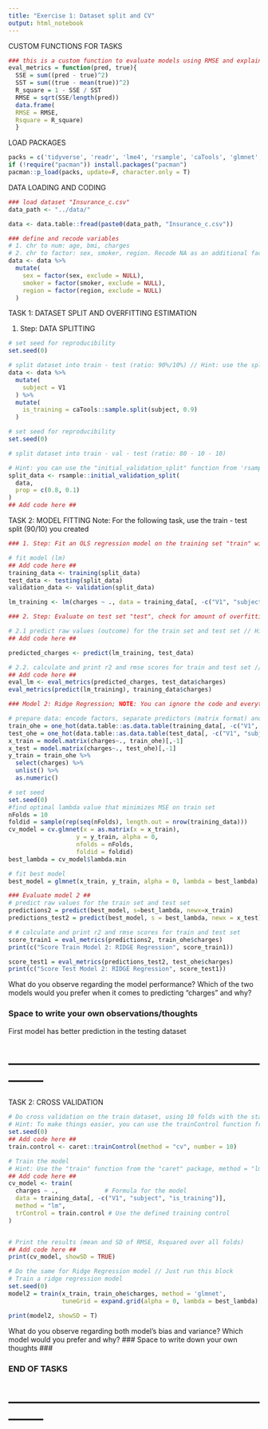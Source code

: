 ```yaml
---
title: "Exercise 1: Dataset split and CV"
output: html_notebook
---
```


CUSTOM FUNCTIONS FOR TASKS

```r
### this is a custom function to evaluate models using RMSE and explained variance R^2, you can just run it as is and use it later 
eval_metrics = function(pred, true){
  SSE = sum((pred - true)^2)
  SST = sum((true - mean(true))^2)
  R_square = 1 - SSE / SST
  RMSE = sqrt(SSE/length(pred))
  data.frame(
  RMSE = RMSE,
  Rsquare = R_square)
  }
```

LOAD PACKAGES 
```r
packs = c('tidyverse', 'readr', 'lme4', 'rsample', 'caTools', 'glmnet', 'caret', 'mltools')
if (!require("pacman")) install.packages("pacman")
pacman::p_load(packs, update=F, character.only = T)

```

DATA LOADING AND CODING
```r
### load dataset "Insurance_c.csv"
data_path <- "../data/"

data <- data.table::fread(paste0(data_path, "Insurance_c.csv"))

### define and recode variables
# 1. chr to num: age, bmi, charges 
# 2. chr to factor: sex, smoker, region. Recode NA as an additional factor level
data <- data %>% 
  mutate(
    sex = factor(sex, exclude = NULL),
    smoker = factor(smoker, exclude = NULL),
    region = factor(region, exclude = NULL)
  )


```

TASK 1: DATASET SPLIT AND OVERFITTING ESTIMATION

1. Step: DATA SPLITTING

```r
# set seed for reproducibility
set.seed(0)

# split dataset into train - test (ratio: 90%/10%) // Hint: use the split function from "caTools"
data <- data %>% 
  mutate(
    subject = V1
  ) %>% 
  mutate(
    is_training = caTools::sample.split(subject, 0.9)
  )
```

```r
# set seed for reproducibility
set.seed(0)

# split dataset into train - val - test (ratio: 80 - 10 - 10)

# Hint: you can use the "initial_validation_split" function from 'rsample' package
split_data <- rsample::initial_validation_split(
  data,
  prop = c(0.8, 0.1)
)
## Add code here ##
```

TASK 2: MODEL FITTING
Note: For the following task, use the train - test split (90/10) you created 

```r
### 1. Step: Fit an OLS regression model on the training set "train" with "charges" as outcome and all other variables as predictors

# fit model (lm)
## Add code here ##
training_data <- training(split_data)
test_data <- testing(split_data)
validation_data <- validation(split_data)

lm_training <- lm(charges ~ ., data = training_data[, -c("V1", "subject", "is_training")])

### 2. Step: Evaluate on test set "test", check for amount of overfitting using RMSE and explained variance r2 as metrics ##

# 2.1 predict raw values (outcome) for the train set and test set // Hint: use the "predict" function
## Add code here ##

predicted_charges <- predict(lm_training, test_data)

# 2.2. calculate and print r2 and rmse scores for train and test set // Hint: use the custom function from the beginning
## Add code here ##
eval_lm <- eval_metrics(predicted_charges, test_data$charges)
eval_metrics(predict(lm_training), training_data$charges)
```

```r
### Model 2: Ridge Regression; NOTE: You can ignore the code and everything else for now, just run this block ###

# prepare data: encode factors, separate predictors (matrix format) and outcome (vector)
train_ohe = one_hot(data.table::as.data.table(training_data[, -c("V1", "subject", "is_training")]))
test_ohe = one_hot(data.table::as.data.table(test_data[, -c("V1", "subject", "is_training")]))
x_train = model.matrix(charges~., train_ohe)[,-1]
x_test = model.matrix(charges~., test_ohe)[,-1]
y_train = train_ohe %>%
  select(charges) %>%
  unlist() %>%
  as.numeric()

# set seed
set.seed(0)
#find optimal lambda value that minimizes MSE on train set
nFolds = 10
foldid = sample(rep(seq(nFolds), length.out = nrow(training_data)))
cv_model = cv.glmnet(x = as.matrix(x = x_train), 
                   y = y_train, alpha = 0, 
                   nfolds = nFolds,
                   foldid = foldid)
best_lambda = cv_model$lambda.min

# fit best model
best_model = glmnet(x_train, y_train, alpha = 0, lambda = best_lambda)

### Evaluate model 2 ##
# predict raw values for the train set and test set
predictions2 = predict(best_model, s=best_lambda, newx=x_train)
predictions_test2 = predict(best_model, s = best_lambda, newx = x_test)

# # calculate and print r2 and rmse scores for train and test set
score_train1 = eval_metrics(predictions2, train_ohe$charges)
print(c("Score Train Model 2: RIDGE Regression", score_train1))

score_test1 = eval_metrics(predictions_test2, test_ohe$charges)
print(c("Score Test Model 2: RIDGE Regression", score_test1))
```


What do you observe regarding the model performance? Which of the two models would you prefer when it comes to predicting "charges" and why? 

### Space to write your own observations/thoughts ###
First model has better prediction in the testing dataset


# -------------------------------------------------------------- #

TASK 2: CROSS VALIDATION

```r
# Do cross validation on the train dataset, using 10 folds with the standard OLS model formulation from the previous task
# Hint: To make things easier, you can use the trainControl function from the "caret" package 
set.seed(0)
## Add code here ##
train.control <- caret::trainControl(method = "cv", number = 10)

# Train the model
# Hint: Use the "train" function from the "caret" package, method = "lm"
## Add code here ##
cv_model <- train(
  charges ~ .,             # Formula for the model
  data = training_data[, -c("V1", "subject", "is_training")],             # Data to be used
  method = "lm",      
  trControl = train.control # Use the defined training control
)


# Print the results (mean and SD of RMSE, Rsquared over all folds)
## Add code here ##
print(cv_model, showSD = TRUE)
```

```r
# Do the same for Ridge Regression model // Just run this block
# Train a ridge regression model
set.seed(0)
model2 = train(x_train, train_ohe$charges, method = 'glmnet', 
               tuneGrid = expand.grid(alpha = 0, lambda = best_lambda), trControl = train.control)

print(model2, showSD = T)
```

What do you observe regarding both model's bias and variance? Which model would you prefer and why?
### Space to write down your own thoughts ###


### END OF TASKS ###
# -------------------------------------------------------------- #


